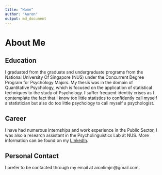 ```yaml
---
title: "Home"
author: "Aaron"
output: md_document
---
```


# About Me

## Education 

I graduated from the graduate and undergraduate programs from the National University Of Singapore (NUS) under the Concurrent Degree Program for Psychology Majors. My thesis was in the domain of Quantitative Psychology, which is focused on the application of statistical techniques
 to the study of Psychology. I suffer frequent identity crises as I contemplate the fact that I know too little statistics to confidently call myself a statistician but also do too little psychology to call myself a psychologist.
 
## Career

I have had numerous internships and work experience in the Public Sector, I was also a research assistant in the Psycholinguistics Lab at NUS. More information can be found on my [LinkedIn](https://www.linkedin.com/in/aaron-lim-b30898135/).
 
## Personal Contact

I prefer to be contacted through my email at aronlimjm@gmail.com.

